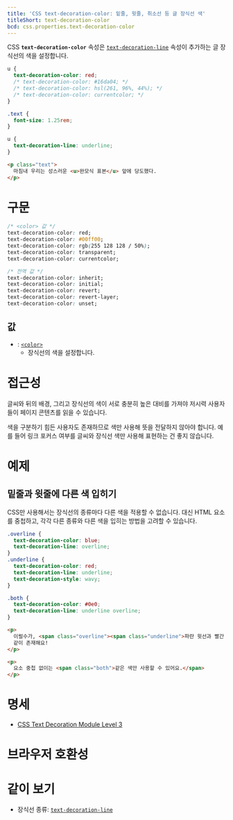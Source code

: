 ```yaml
---
title: 'CSS text-decoration-color: 밑줄, 윗줄, 취소선 등 글 장식선 색'
titleShort: text-decoration-color
bcd: css.properties.text-decoration-color
---
```


CSS **`text-decoration-color`** 속성은 [`text-decoration-line`] 속성이 추가하는 글 장식선의 색을 설정합니다.

```css hidden name=demo
u {
  text-decoration-color: red;
  /* text-decoration-color: #16da04; */
  /* text-decoration-color: hsl(261, 96%, 44%); */
  /* text-decoration-color: currentcolor; */
}
```

```css hidden editable=false name=demo filename=style
.text {
  font-size: 1.25rem;
}

u {
  text-decoration-line: underline;
}
```

```html hidden name=demo
<p class="text">
  마침내 우리는 성스러운 <u>완모식 표본</u> 앞에 당도했다.
</p>
```

<LiveExample height={180} lang="css" name="demo" />

# 구문

```css
/* <color> 값 */
text-decoration-color: red;
text-decoration-color: #00ff00;
text-decoration-color: rgb(255 128 128 / 50%);
text-decoration-color: transparent;
text-decoration-color: currentcolor;

/* 전역 값 */
text-decoration-color: inherit;
text-decoration-color: initial;
text-decoration-color: revert;
text-decoration-color: revert-layer;
text-decoration-color: unset;
```

## 값

- : [`<color>`]
  - 장식선의 색을 설정합니다.

# 접근성

글씨와 뒤의 배경, 그리고 장식선의 색이 서로 충분히 높은 대비를 가져야 저시력 사용자들이 페이지 콘텐츠를 읽을 수 있습니다.

색을 구분하기 힘든 사용자도 존재하므로 색만 사용해 뜻을 전달하지 않아야 합니다. 예를 들어 링크 포커스 여부를 글씨와 장식선 색만 사용해 표현하는 건 좋지 않습니다.

# 예제

## 밑줄과 윗줄에 다른 색 입히기

CSS만 사용해서는 장식선의 종류마다 다른 색을 적용할 수 없습니다. 대신 HTML 요소를 중첩하고, 각각 다른 종류와 다른 색을 입히는 방법을 고려할 수 있습니다.

```css hidden name=example
.overline {
  text-decoration-color: blue;
  text-decoration-line: overline;
}
.underline {
  text-decoration-color: red;
  text-decoration-line: underline;
  text-decoration-style: wavy;
}

.both {
  text-decoration-color: #0e0;
  text-decoration-line: underline overline;
}
```

```html hidden name=example
<p>
  이럴수가, <span class="overline"><span class="underline">파란 윗선과 빨간 밑선</span></span>이
  같이 존재해요!
</p>

<p>
  요소 중첩 없이는 <span class="both">같은 색만 사용할 수 있어요.</span>
</p>
```

<LiveExample height={200} lang="html" name="example" />

# 명세

- [CSS Text Decoration Module Level 3](https://drafts.csswg.org/css-text-decor/#text-decoration-color-property)

# 브라우저 호환성

<BrowserCompat data={props.bcd} />

# 같이 보기

- 장식선 종류: [`text-decoration-line`]

[`<color>`]: ./color_value
[`text-decoration-line`]: ./text-decoration-line
